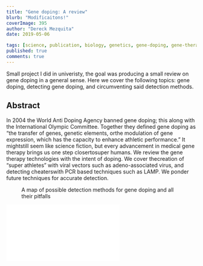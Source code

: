 ```yaml
---
title: "Gene doping: A review"
blurb: "Modificaitons!"
coverImage: 395
author: "Dereck Mezquita"
date: 2019-05-06

tags: [science, publication, biology, genetics, gene-doping, gene-therapy, genetic-engineering, sports, doping, review]
published: true
comments: true
---
```


Small project I did in univeristy, the goal was producing a small review on gene doping in a general sense. Here we cover the following topics: gene doping, detecting gene doping, and circumventing said detection methods.

## Abstract

In 2004 the World Anti Doping Agency banned gene doping;  this along with the International Olympic Committee. Together they defined gene doping as “the transfer of genes, genetic elements, orthe modulation of gene expression, which has the capacity to enhance athletic performance.” It mightstill seem like science fiction, but every advancement in medical gene therapy brings us one step closertosuper humans. We review the gene therapy technologies with the intent of doping. We cover thecreation of “super athletes” with viral vectors such as adeno-associated virus, and detecting cheaterswith PCR based techniques such as LAMP. We ponder future techniques for accurate detection.

<Figure src='/blog/20190506_gene-doping-a-review/gene-doping-detection-methods.png'>
    A map of possible detection methods for gene doping and all their pitfalls
</Figure>

<embed src="/blog/20190506_gene-doping-a-review/20190506_gene-doping-a-review.pdf" class="embed-pdf"/>